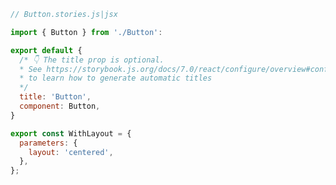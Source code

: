 ```js
// Button.stories.js|jsx

import { Button } from './Button':

export default {
  /* 👇 The title prop is optional.
  * See https://storybook.js.org/docs/7.0/react/configure/overview#configure-story-loading
  * to learn how to generate automatic titles
  */
  title: 'Button',
  component: Button,
}

export const WithLayout = {
  parameters: {
    layout: 'centered',
  },
};
```
